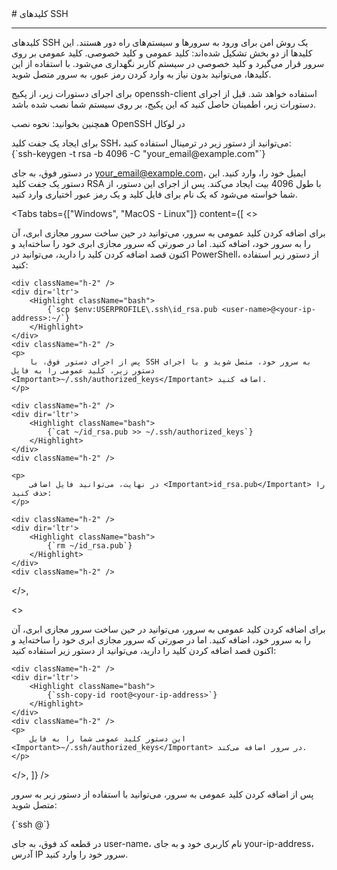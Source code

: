 

<Layout>
<Head>
<title>مستندات کلیدهای SSH - لیارا</title>
<meta property="og:title" content="مستندات خدمات رایانش ابری لیارا" />
<meta property="og:description" content="مستندات مربوط به کلیدهای SSH در سرور مجازی یا VPS لیارا"  />
<meta property="og:image" content="https://media.liara.ir/logos/liara-poster.jpg" />
</Head>
# کلیدهای SSH
<hr className="mb-2" />

کلیدهای SSH یک روش امن برای ورود به سرورها و سیستم‌های راه دور هستند. این کلیدها از دو بخش تشکیل شده‌اند: کلید عمومی و کلید خصوصی. کلید عمومی بر روی سرور قرار می‌گیرد و کلید خصوصی در سیستم کاربر نگهداری می‌شود. با استفاده از این کلیدها، می‌توانید بدون نیاز به وارد کردن رمز عبور، به سرور متصل شوید.

<div className="h-4" />
<Alert variant="info">
    <p>
        برای اجرای دستورات زیر، از پکیج <Important>openssh-client</Important> استفاده خواهد شد. قبل از اجرای دستورات زیر، اطمینان حاصل کنید که این پکیج، بر روی سیستم شما نصب شده باشد.
    </p>
</Alert>
<Alert variant="success">
    <p>
        همچنین بخوانید: <Link className="text-[#2196f3]" href="/iaas/details/openssh-package/#install-ssh">نحوه نصب OpenSSH در لوکال</Link>
    </p>
</Alert>


<Section id="create-key" title="ایجاد یک جفت کلید SSH" />
برای ایجاد یک جفت کلید SSH، می‌توانید از دستور زیر در ترمینال استفاده کنید:

<div className="h-2" />
<div dir='ltr'>
    <Highlight className="bash">
        {`ssh-keygen -t rsa -b 4096 -C "your_email@example.com"`}
    </Highlight>
</div>
<div className="h-2" />

در دستور فوق، به جای <Important>your_email@example.com</Important>، ایمیل خود را، وارد کنید. 
این دستور یک جفت کلید RSA با طول 4096 بیت ایجاد می‌کند. پس از اجرای این دستور، از شما خواسته می‌شود که یک نام برای فایل کلید و یک رمز عبور اختیاری وارد کنید.


<Section id="add-public-key" title="اضافه کردن کلید عمومی به سرور" />

<Tabs 
  tabs={["Windows", "MacOS - Linux"]} 
  content={[
  <>
    <p>
        برای اضافه کردن کلید عمومی به سرور، می‌توانید در حین ساخت سرور مجازی ابری، آن را به سرور خود، اضافه کنید. اما در صورتی که سرور مجازی ابری خود را ساخته‌اید و اکنون قصد اضافه کردن کلید را دارید، می‌توانید در PowerShell، از دستور زیر استفاده کنید:
    </p>

    <div className="h-2" />
    <div dir='ltr'>
        <Highlight className="bash">
            {`scp $env:USERPROFILE\.ssh\id_rsa.pub <user-name>@<your-ip-address>:~/`}
        </Highlight>
    </div>
    <div className="h-2" />
    <p>
        پس از اجرای دستور فوق، با SSH به سرور خود، متصل شوید و با اجرای دستور زیر، کلید عمومی را به فایل <Important>~/.ssh/authorized_keys</Important> اضافه کنید.
    </p>

    <div className="h-2" />
    <div dir='ltr'>
        <Highlight className="bash">
            {`cat ~/id_rsa.pub >> ~/.ssh/authorized_keys`}
        </Highlight>
    </div>
    <div className="h-2" />
    
    <p>
        در نهایت، می‌توانید فایل اضافی <Important>id_rsa.pub</Important> را حذف کنید:
    </p>

    <div className="h-2" />
    <div dir='ltr'>
        <Highlight className="bash">
            {`rm ~/id_rsa.pub`}
        </Highlight>
    </div>
    <div className="h-2" />   

  </>,

  <>
    <p>
        برای اضافه کردن کلید عمومی به سرور، می‌توانید در حین ساخت سرور مجازی ابری، آن را به سرور خود، اضافه کنید. اما در صورتی که سرور مجازی ابری خود را ساخته‌اید و اکنون قصد اضافه کردن کلید را دارید، می‌توانید از دستور زیر استفاده کنید:
    </p>

    <div className="h-2" />
    <div dir='ltr'>
        <Highlight className="bash">
            {`ssh-copy-id root@<your-ip-address>`}
        </Highlight>
    </div>
    <div className="h-2" />
    <p>
        این دستور کلید عمومی شما را به فایل <Important>~/.ssh/authorized_keys</Important> در سرور اضافه می‌کند.
    </p>

  </>,
  ]}
/>

<Section id="connect-server" title="اتصال به سرور با استفاده از کلید SSH" />

پس از اضافه کردن کلید عمومی به سرور، می‌توانید با استفاده از دستور زیر به سرور متصل شوید:

<div className="h-2" />
<div dir='ltr'>
    <Highlight className="bash">
        {`ssh <user-name>@<your-ip-address>`}
    </Highlight>
</div>
<div className="h-2" />

در قطعه کد فوق، به جای <Important>user-name</Important>، نام کاربری خود و به جای <Important>your-ip-address</Important>، آدرس IP سرور خود را وارد کنید.

</Layout>